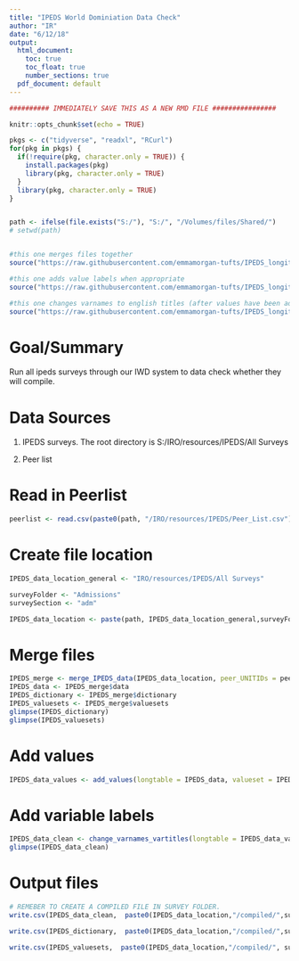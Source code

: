 ---
title: "IPEDS World Dominiation Data Check"
author: "IR"
date: "6/12/18"
output:
  html_document: 
    toc: true
    toc_float: true  
    number_sections: true
  pdf_document: default
---
```{r SAFEGUARD, include=FALSE}
########## IMMEDIATELY SAVE THIS AS A NEW RMD FILE ################
```


```{r setup, include=FALSE}

knitr::opts_chunk$set(echo = TRUE)

pkgs <- c("tidyverse", "readxl", "RCurl")
for(pkg in pkgs) {
  if(!require(pkg, character.only = TRUE)) {
    install.packages(pkg)
    library(pkg, character.only = TRUE)
  }
  library(pkg, character.only = TRUE)
}


path <- ifelse(file.exists("S:/"), "S:/", "/Volumes/files/Shared/")
# setwd(path)


#this one merges files together
source("https://raw.githubusercontent.com/emmamorgan-tufts/IPEDS_longitudinal/master/merge_ipeds_data.R")

#this one adds value labels when appropriate
source("https://raw.githubusercontent.com/emmamorgan-tufts/IPEDS_longitudinal/master/add_valuesets.R")

#this one changes varnames to english titles (after values have been addressed)
source("https://raw.githubusercontent.com/emmamorgan-tufts/IPEDS_longitudinal/master/change_varnames_to_vartitles.R")
```

# Goal/Summary

Run all ipeds surveys through our IWD system to data check whether they will compile.


# Data Sources

1) IPEDS surveys. The root directory is S:/IRO/resources/IPEDS/All Surveys

2) Peer list

# Read in Peerlist

```{r peerlist}
peerlist <- read.csv(paste0(path, "/IRO/resources/IPEDS/Peer_List.csv"))
```

# Create file location
```{r location}
IPEDS_data_location_general <- "IRO/resources/IPEDS/All Surveys"

surveyFolder <- "Admissions"
surveySection <- "adm"

IPEDS_data_location <- paste(path, IPEDS_data_location_general,surveyFolder,surveySection, sep="/")
```

# Merge files
```{r merge}  
IPEDS_merge <- merge_IPEDS_data(IPEDS_data_location, peer_UNITIDs = peerlist)
IPEDS_data <- IPEDS_merge$data
IPEDS_dictionary <- IPEDS_merge$dictionary
IPEDS_valuesets <- IPEDS_merge$valuesets
glimpse(IPEDS_dictionary)
glimpse(IPEDS_valuesets)
```

# Add values
```{r values}
IPEDS_data_values <- add_values(longtable = IPEDS_data, valueset = IPEDS_valuesets, ignore_size_warning = T)
```

# Add variable labels
```{r variables}
IPEDS_data_clean <- change_varnames_vartitles(longtable = IPEDS_data_values, varnames = IPEDS_dictionary, ignore_size_warning = T)
glimpse(IPEDS_data_clean)
```


# Output files
```{r writeout}
# REMEBER TO CREATE A COMPILED FILE IN SURVEY FOLDER.
write.csv(IPEDS_data_clean,  paste0(IPEDS_data_location,"/compiled/",surveySection, "_compiled.csv"), row.names = F)

write.csv(IPEDS_dictionary,  paste0(IPEDS_data_location,"/compiled/",surveySection, "_dictionary.csv"), row.names = F)

write.csv(IPEDS_valuesets,  paste0(IPEDS_data_location,"/compiled/", surveySection, "_valuesets.csv"), row.names = F)

```

